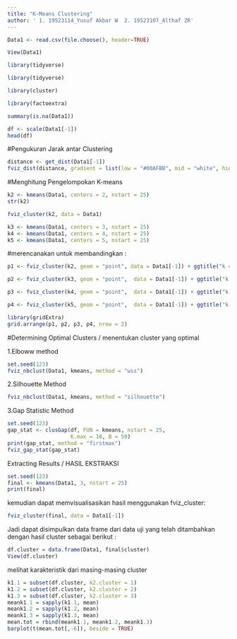 ---
title: "K-Means Clustering"
author: ' 1. 19523114_Yusuf Akbar W  2. 19523107_Althaf ZR'
---
```{r}
Data1 <- read.csv(file.choose(), header=TRUE) 
```

```{r}
View(Data1)
```

```{r}
library(tidyverse)
```

```{r}
library(tidyverse)
```

```{r}
library(cluster)
```

```{r}
library(factoextra)
```

```{r}
summary(is.na(Data1))
```

```{r}
df <- scale(Data1[-1])
head(df)
```

#Pengukuran Jarak antar Clustering
```{r}
distance <- get_dist(Data1[-1])
fviz_dist(distance, gradient = list(low = "#00AFBB", mid = "white", high = "#FC4E07"))
```

#Menghitung Pengelompokan K-means
```{r}
k2 <- kmeans(Data1, centers = 2, nstart = 25)
str(k2)
```

```{r}
fviz_cluster(k2, data = Data1)
```

```{r}
k3 <- kmeans(Data1, centers = 3, nstart = 25)
k4 <- kmeans(Data1, centers = 4, nstart = 25)
k5 <- kmeans(Data1, centers = 5, nstart = 25)
```

#merencanakan untuk membandingkan :
```{r}
p1 <- fviz_cluster(k2, geom = "point", data = Data1[-1]) + ggtitle("k = 2")

p2 <- fviz_cluster(k3, geom = "point",  data = Data1[-1]) + ggtitle("k = 3")

p3 <- fviz_cluster(k4, geom = "point",  data = Data1[-1]) + ggtitle("k = 4")

p4 <- fviz_cluster(k5, geom = "point",  data = Data1[-1]) + ggtitle("k = 5")

library(gridExtra)
grid.arrange(p1, p2, p3, p4, nrow = 2)
```

#Determining Optimal Clusters / menentukan cluster yang optimal

1.Elboww method

```{r}
set.seed(123)
fviz_nbclust(Data1, kmeans, method = "wss")
```

2.Silhouette Method

```{r}
fviz_nbclust(Data1, kmeans, method = "silhouette")
```

3.Gap Statistic Method

```{r}
set.seed(123)
gap_stat <- clusGap(df, FUN = kmeans, nstart = 25,
                    K.max = 10, B = 50)
print(gap_stat, method = "firstmax")
fviz_gap_stat(gap_stat)
```

Extracting Results / HASIL EKSTRAKSI

```{r}
set.seed(123)
final <- kmeans(Data1, 3, nstart = 25)
print(final)
```

kemudian dapat memvisualisasikan hasil menggunakan fviz_cluster:

```{r}
fviz_cluster(final, data = Data1[-1])
```

Jadi dapat disimpulkan data frame dari data uji yang telah ditambahkan dengan hasil cluster sebagai berikut :

```{r}
df.cluster = data.frame(Data1, final$cluster)
View(df.cluster)
```

melihat karakteristik dari masing-masing cluster

```{r}
k1.1 = subset(df.cluster, k2.cluster = 1)
k1.2 = subset(df.cluster, k2.cluster = 2)
k1.3 = subset(df.cluster, k2.cluster = 3)
meank1.1 = sapply(k1.1, mean)
meank1.2 = sapply(k1.2, mean)
meank1.3 = sapply(k1.3, mean)
mean.tot = rbind(meank1.1, meank1.2, meank1.3)
barplot(t(mean.tot[,-6]), beside = TRUE)
```

